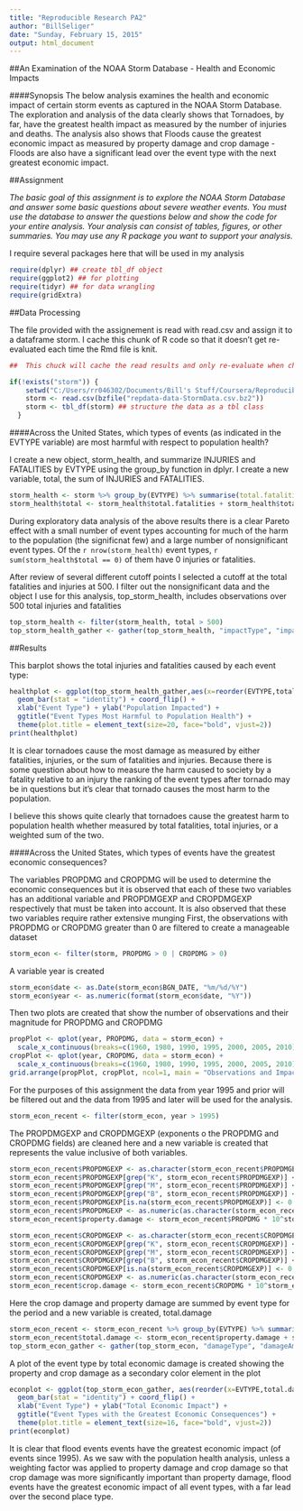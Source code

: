 ```yaml
---
title: "Reproducible Research PA2"
author: "BillSeliger"
date: "Sunday, February 15, 2015"
output: html_document
---
```


##An Examination of the NOAA Storm Database - Health and Economic Impacts

####Synopsis
The below analysis examines the health and economic impact of certain storm events as captured in the NOAA Storm Database.  The exploration and analysis of the data clearly shows that Tornadoes, by far, have the greatest health impact as measured by the number of injuries and deaths.  The analysis also shows that Floods cause the greatest economic impact as measured by property damage and crop damage - Floods are also have a significant lead over the event type with the next greatest economic impact.  

##Assignment

*The basic goal of this assignment is to explore the NOAA Storm Database and answer some basic questions about severe weather events. You must use the database to answer the questions below and show the code for your entire analysis. Your analysis can consist of tables, figures, or other summaries. You may use any R package you want to support your analysis.*

I require several packages here that will be used in my analysis
```r
require(dplyr) ## create tbl_df object
require(ggplot2) ## for plotting
require(tidyr) ## for data wrangling
require(gridExtra)
```

##Data Processing

The file provided with the assignement is read with read.csv and assign it to a dataframe storm.  I cache this chunk of R code so that it doesn't get re-evaluated each time the Rmd file is knit.
```r
##  This chuck will cache the read results and only re-evaluate when changes are present.

if(!exists("storm")) {
    setwd("C:/Users/rr046302/Documents/Bill's Stuff/Coursera/Reproducible Research/Reproducible-Research-Project-2")
    storm <- read.csv(bzfile("repdata-data-StormData.csv.bz2"))
    storm <- tbl_df(storm) ## structure the data as a tbl class
  }
```


####Across the United States, which types of events (as indicated in the EVTYPE variable) are most harmful with respect to population health?

I create a new object, storm_health, and summarize INJURIES and FATALITIES by EVTYPE using the group_by function in dplyr.  I create a new variable, total, the sum of INJURIES and FATALITIES.
```r
storm_health <- storm %>% group_by(EVTYPE) %>% summarise(total.fatalities = sum(FATALITIES), total.injuries = sum(INJURIES))
storm_health$total <- storm_health$total.fatalities + storm_health$total.injuries
```

During exploratory data analysis of the above results there is a clear Pareto effect with a small number of event types accounting for much of the harm to the population (the significnat few) and a large number of nonsignificant event types.  Of the `r nrow(storm_health)` event types, `r sum(storm_health$total == 0)` of them have 0 injuries or fatalities.

After review of several different cutoff points I selected a cutoff at the total fatalities and injuries at 500.  I filter out the nonsignificant data and the object I use for this analysis, top_storm_health, includes observations over 500 total injuries and fatalities
```r
top_storm_health <- filter(storm_health, total > 500)
top_storm_health_gather <- gather(top_storm_health, "impactType", "impactNumber",2:3)
```

##Results

This barplot shows the total injuries and fatalities caused by each event type:
```r
healthplot <- ggplot(top_storm_health_gather,aes(x=reorder(EVTYPE,total), y=impactNumber, fill=impactType)) + 
  geom_bar(stat = "identity") + coord_flip() + 
  xlab("Event Type") + ylab("Population Impacted") + 
  ggtitle("Event Types Most Harmful to Population Health") + 
  theme(plot.title = element_text(size=20, face="bold", vjust=2))
print(healthplot)
```

It is clear tornadoes cause the most damage as measured by either fatalities, injuries, or the sum of fatalities and injuries.  Because there is some question about how to measure the harm caused to society by a fatality relative to an injury the ranking of the event types after tornado may be in questions but it's clear that tornado causes the most harm to the population.

I believe this shows quite clearly that tornadoes cause the greatest harm to population health whether measured by total fatalities, total injuries, or a weighted sum of the two.  


####Across the United States, which types of events have the greatest economic consequences?

The variables PROPDMG and CROPDMG will be used to determine the economic consequences but it is observed that each of these two variables has an additional variable and PROPDMGEXP and CROPDMGEXP respectively that must be taken into account.  It is also observed that these two variables require rather extensive munging
First, the observations with PROPDMG or CROPDMG greater than 0 are filtered to create a manageable dataset
```r
storm_econ <- filter(storm, PROPDMG > 0 | CROPDMG > 0)
```

A variable year is created
```r
storm_econ$date <- as.Date(storm_econ$BGN_DATE, "%m/%d/%Y")
storm_econ$year <- as.numeric(format(storm_econ$date, "%Y")) 
```

Then two plots are created that show the number of observations and their magnitude for PROPDMG and CROPDMG
```r
propPlot <- qplot(year, PROPDMG, data = storm_econ) + 
  scale_x_continuous(breaks=c(1960, 1980, 1990, 1995, 2000, 2005, 2010))
cropPlot <- qplot(year, CROPDMG, data = storm_econ) + 
  scale_x_continuous(breaks=c(1960, 1980, 1990, 1995, 2000, 2005, 2010))
grid.arrange(propPlot, cropPlot, ncol=1, main = "Observations and Impact - PROPDMG and CROPDMG")
```

For the purposes of this assignment the data from year 1995 and prior will be filtered out and the data from 1995 and later will be used for the analysis.  
```r
storm_econ_recent <- filter(storm_econ, year > 1995)
```

The PROPDMGEXP and CROPDMGEXP (exponents o the PROPDMG and CROPDMG fields) are cleaned here and a new variable is created that represents the value inclusive of both variables.
```r
storm_econ_recent$PROPDMGEXP <- as.character(storm_econ_recent$PROPDMGEXP)
storm_econ_recent$PROPDMGEXP[grep("K", storm_econ_recent$PROPDMGEXP)] <- "3"
storm_econ_recent$PROPDMGEXP[grep("M", storm_econ_recent$PROPDMGEXP)] <- "6"
storm_econ_recent$PROPDMGEXP[grep("B", storm_econ_recent$PROPDMGEXP)] <- "9"
storm_econ_recent$PROPDMGEXP[is.na(storm_econ_recent$PROPDMGEXP)] <- 0
storm_econ_recent$PROPDMGEXP <- as.numeric(as.character(storm_econ_recent$PROPDMGEXP))
storm_econ_recent$property.damage <- storm_econ_recent$PROPDMG * 10^storm_econ_recent$PROPDMGEXP

storm_econ_recent$CROPDMGEXP <- as.character(storm_econ_recent$CROPDMGEXP)
storm_econ_recent$CROPDMGEXP[grep("K", storm_econ_recent$CROPDMGEXP)] <- "3"
storm_econ_recent$CROPDMGEXP[grep("M", storm_econ_recent$CROPDMGEXP)] <- "6"
storm_econ_recent$CROPDMGEXP[grep("B", storm_econ_recent$CROPDMGEXP)] <- "9"
storm_econ_recent$CROPDMGEXP[is.na(storm_econ_recent$CROPDMGEXP)] <- 0
storm_econ_recent$CROPDMGEXP <- as.numeric(as.character(storm_econ_recent$CROPDMGEXP))
storm_econ_recent$crop.damage <- storm_econ_recent$CROPDMG * 10^storm_econ_recent$CROPDMGEXP
```

Here the crop damage and property damage are summed by event type for the period and a new variable is created, total.damage
```r
storm_econ_recent <- storm_econ_recent %>% group_by(EVTYPE) %>% summarise(property.damage = sum(property.damage), crop.damage = sum(crop.damage))
storm_econ_recent$total.damage <- storm_econ_recent$property.damage + storm_econ_recent$crop.damage
top_storm_econ_gather <- gather(top_storm_econ, "damageType", "damageAmount",2:3)
```

A plot of the event type by total economic damage is created showing the property and crop damage as a secondary color element in the plot
```r
econplot <- ggplot(top_storm_econ_gather, aes(reorder(x=EVTYPE,total.damage), y=damageAmount, fill=damageType)) + 
  geom_bar(stat = "identity") + coord_flip() + 
  xlab("Event Type") + ylab("Total Economic Impact") + 
  ggtitle("Event Types with the Greatest Economic Consequences") + 
  theme(plot.title = element_text(size=16, face="bold", vjust=2))
print(econplot)
```

It is clear that flood events events have the greatest economic impact (of events since 1995).  As we saw with the population health analysis, unless a weighting factor was applied to property damage and crop damage so that crop damage was more significantly important than property damage, flood events have the greatest economic impact of all event types, with a far lead over the second place type.







